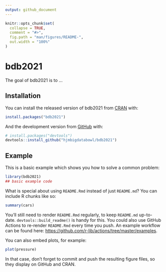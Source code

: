 ```yaml
---
output: github_document
---
```


<!-- README.md is generated from README.Rmd. Please edit that file -->

```r
knitr::opts_chunk$set(
  collapse = TRUE,
  comment = "#>",
  fig.path = "man/figures/README-",
  out.width = "100%"
)
```

# bdb2021

<!-- badges: start -->
<!-- badges: end -->

The goal of bdb2021 is to ...

## Installation

You can install the released version of bdb2021 from [CRAN](https://CRAN.R-project.org) with:

``` r
install.packages("bdb2021")
```

And the development version from [GitHub](https://github.com/) with:

``` r
# install.packages("devtools")
devtools::install_github("hjmbigdatabowl/bdb2021")
```
## Example

This is a basic example which shows you how to solve a common problem:

```r
library(bdb2021)
## basic example code
```

What is special about using `README.Rmd` instead of just `README.md`? You can include R chunks like so:

```r
summary(cars)
```

You'll still need to render `README.Rmd` regularly, to keep `README.md` up-to-date. `devtools::build_readme()` is handy for this. You could also use GitHub Actions to re-render `README.Rmd` every time you push. An example workflow can be found here: <https://github.com/r-lib/actions/tree/master/examples>.

You can also embed plots, for example:

```r
plot(pressure)
```

In that case, don't forget to commit and push the resulting figure files, so they display on GitHub and CRAN.
